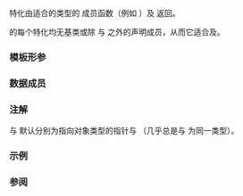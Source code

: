 {{cpp/title|allocation_result}}
{{cpp/memory/navbar}}
{{ddcl|header=memory|since=c++23|1=
template&lt; class Pointer, class SizeType = std::size_t &gt;
struct allocation_result;
}}

{{tt|allocation_result}} 特化由适合的{{named req|Allocator}}类型的 {{tt|allocate_at_least}} 成员函数（例如 {{ltt|cpp/memory/allocator/allocate_at_least|std::allocator::allocate_at_least}}）及 {{ltt|cpp/memory/allocator_traits/allocate_at_least|std::allocator_traits::allocate_at_least}} 返回。

{{tt|allocation_result}} 的每个特化均无基类或除 {{tt|ptr}} 与 {{tt|count}} 之外的声明成员，从而它适合{{lt|cpp/language/aggregate initialization|聚合初始化}}及{{lt|cpp/language/structured binding|结构化绑定}}。

===模板形参===
{{par begin}}
{{par|Pointer|常为 {{c|std::allocator_traits&lt;Alloc&gt;::pointer}}，其中 {{tt|Alloc}} 为{{named req|Allocator}}类型}}
{{par|SizeType|常为 {{c|std::allocator_traits&lt;Alloc&gt;::size_type}}，其中 {{tt|Alloc}} 为{{named req|Allocator}}类型}}
{{par end}}

===数据成员===
{{dsc begin}}
{{dsc hitem|成员名字|定义}}
{{dsc mem obj|ptr|nolink=true|{{tt|Pointer}} 类型的指针，常用于 {{tt|allocate_at_least}} 所分配的存储中首元素的地址}}
{{dsc mem obj|count|nolink=true|{{tt|SizeType}} 类型的值，常用于 {{tt|allocate_at_least}} 所分配的存储中的实际元素数}}
{{dsc end}}

===注解===
{{tt|Pointer}} 与 {{tt|SizeType}} 默认分别为指向对象类型的指针与 {{c|std::make_unsigned_t&lt;std::ptrdiff_t&gt;}}（几乎总是与 {{lc|std::size_t}} 为同一类型）。

{{feature test macro|__cpp_lib_allocate_at_least|std=C++23|value=202302L|分配器接口中的大小反馈}}

===示例===
{{example}}

===参阅===
{{dsc begin}}
{{dsc inc|cpp/memory/allocator/dsc allocate_at_least}}
{{dsc inc|cpp/memory/allocator_traits/dsc allocate_at_least}}
{{dsc end}}

{{langlinks|en|es|ja|ru}}